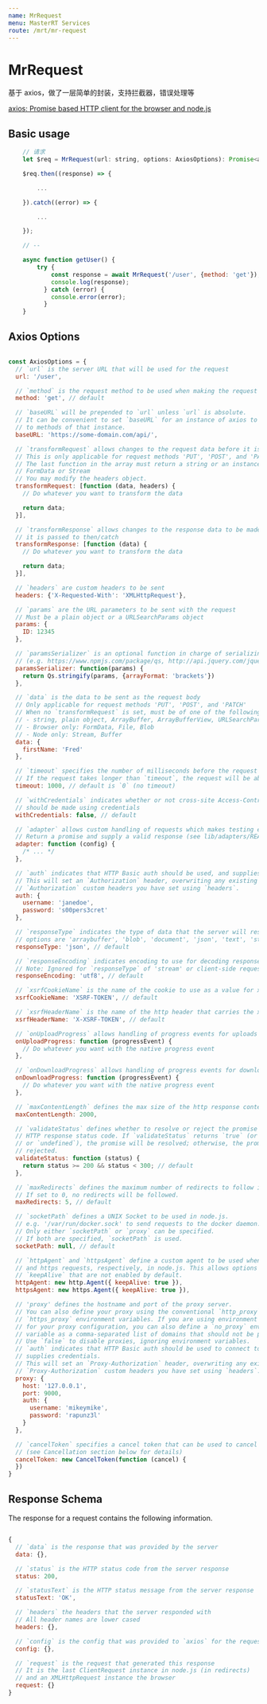 ```yaml
---
name: MrRequest
menu: MasterRT Services
route: /mrt/mr-request
---
```



# MrRequest

基于 axios，做了一层简单的封装，支持拦截器，错误处理等

[axios: Promise based HTTP client for the browser and node.js](https://github.com/axios/axios)

## Basic usage

``` javascript
    // 请求
    let $req = MrRequest(url: string, options: AxiosOptions): Promise<any>;

    $req.then((response) => {

        ...

    }).catch((error) => {

        ...

    });

    // --

    async function getUser() {
        try {
            const response = await MrRequest('/user', {method: 'get'});
            console.log(response);
          } catch (error) {
            console.error(error);
          }
    }


```

## Axios Options

``` javascript

const AxiosOptions = {
  // `url` is the server URL that will be used for the request
  url: '/user',

  // `method` is the request method to be used when making the request
  method: 'get', // default

  // `baseURL` will be prepended to `url` unless `url` is absolute.
  // It can be convenient to set `baseURL` for an instance of axios to pass relative URLs
  // to methods of that instance.
  baseURL: 'https://some-domain.com/api/',

  // `transformRequest` allows changes to the request data before it is sent to the server
  // This is only applicable for request methods 'PUT', 'POST', and 'PATCH'
  // The last function in the array must return a string or an instance of Buffer, ArrayBuffer,
  // FormData or Stream
  // You may modify the headers object.
  transformRequest: [function (data, headers) {
    // Do whatever you want to transform the data

    return data;
  }],

  // `transformResponse` allows changes to the response data to be made before
  // it is passed to then/catch
  transformResponse: [function (data) {
    // Do whatever you want to transform the data

    return data;
  }],

  // `headers` are custom headers to be sent
  headers: {'X-Requested-With': 'XMLHttpRequest'},

  // `params` are the URL parameters to be sent with the request
  // Must be a plain object or a URLSearchParams object
  params: {
    ID: 12345
  },

  // `paramsSerializer` is an optional function in charge of serializing `params`
  // (e.g. https://www.npmjs.com/package/qs, http://api.jquery.com/jquery.param/)
  paramsSerializer: function(params) {
    return Qs.stringify(params, {arrayFormat: 'brackets'})
  },

  // `data` is the data to be sent as the request body
  // Only applicable for request methods 'PUT', 'POST', and 'PATCH'
  // When no `transformRequest` is set, must be of one of the following types:
  // - string, plain object, ArrayBuffer, ArrayBufferView, URLSearchParams
  // - Browser only: FormData, File, Blob
  // - Node only: Stream, Buffer
  data: {
    firstName: 'Fred'
  },

  // `timeout` specifies the number of milliseconds before the request times out.
  // If the request takes longer than `timeout`, the request will be aborted.
  timeout: 1000, // default is `0` (no timeout)

  // `withCredentials` indicates whether or not cross-site Access-Control requests
  // should be made using credentials
  withCredentials: false, // default

  // `adapter` allows custom handling of requests which makes testing easier.
  // Return a promise and supply a valid response (see lib/adapters/README.md).
  adapter: function (config) {
    /* ... */
  },

  // `auth` indicates that HTTP Basic auth should be used, and supplies credentials.
  // This will set an `Authorization` header, overwriting any existing
  // `Authorization` custom headers you have set using `headers`.
  auth: {
    username: 'janedoe',
    password: 's00pers3cret'
  },

  // `responseType` indicates the type of data that the server will respond with
  // options are 'arraybuffer', 'blob', 'document', 'json', 'text', 'stream'
  responseType: 'json', // default

  // `responseEncoding` indicates encoding to use for decoding responses
  // Note: Ignored for `responseType` of 'stream' or client-side requests
  responseEncoding: 'utf8', // default

  // `xsrfCookieName` is the name of the cookie to use as a value for xsrf token
  xsrfCookieName: 'XSRF-TOKEN', // default

  // `xsrfHeaderName` is the name of the http header that carries the xsrf token value
  xsrfHeaderName: 'X-XSRF-TOKEN', // default

  // `onUploadProgress` allows handling of progress events for uploads
  onUploadProgress: function (progressEvent) {
    // Do whatever you want with the native progress event
  },

  // `onDownloadProgress` allows handling of progress events for downloads
  onDownloadProgress: function (progressEvent) {
    // Do whatever you want with the native progress event
  },

  // `maxContentLength` defines the max size of the http response content in bytes allowed
  maxContentLength: 2000,

  // `validateStatus` defines whether to resolve or reject the promise for a given
  // HTTP response status code. If `validateStatus` returns `true` (or is set to `null`
  // or `undefined`), the promise will be resolved; otherwise, the promise will be
  // rejected.
  validateStatus: function (status) {
    return status >= 200 && status < 300; // default
  },

  // `maxRedirects` defines the maximum number of redirects to follow in node.js.
  // If set to 0, no redirects will be followed.
  maxRedirects: 5, // default

  // `socketPath` defines a UNIX Socket to be used in node.js.
  // e.g. '/var/run/docker.sock' to send requests to the docker daemon.
  // Only either `socketPath` or `proxy` can be specified.
  // If both are specified, `socketPath` is used.
  socketPath: null, // default

  // `httpAgent` and `httpsAgent` define a custom agent to be used when performing http
  // and https requests, respectively, in node.js. This allows options to be added like
  // `keepAlive` that are not enabled by default.
  httpAgent: new http.Agent({ keepAlive: true }),
  httpsAgent: new https.Agent({ keepAlive: true }),

  // 'proxy' defines the hostname and port of the proxy server.
  // You can also define your proxy using the conventional `http_proxy` and
  // `https_proxy` environment variables. If you are using environment variables
  // for your proxy configuration, you can also define a `no_proxy` environment
  // variable as a comma-separated list of domains that should not be proxied.
  // Use `false` to disable proxies, ignoring environment variables.
  // `auth` indicates that HTTP Basic auth should be used to connect to the proxy, and
  // supplies credentials.
  // This will set an `Proxy-Authorization` header, overwriting any existing
  // `Proxy-Authorization` custom headers you have set using `headers`.
  proxy: {
    host: '127.0.0.1',
    port: 9000,
    auth: {
      username: 'mikeymike',
      password: 'rapunz3l'
    }
  },

  // `cancelToken` specifies a cancel token that can be used to cancel the request
  // (see Cancellation section below for details)
  cancelToken: new CancelToken(function (cancel) {
  })
}

```

## Response Schema

The response for a request contains the following information.

``` javascript

{
  // `data` is the response that was provided by the server
  data: {},

  // `status` is the HTTP status code from the server response
  status: 200,

  // `statusText` is the HTTP status message from the server response
  statusText: 'OK',

  // `headers` the headers that the server responded with
  // All header names are lower cased
  headers: {},

  // `config` is the config that was provided to `axios` for the request
  config: {},

  // `request` is the request that generated this response
  // It is the last ClientRequest instance in node.js (in redirects)
  // and an XMLHttpRequest instance the browser
  request: {}
}

```


